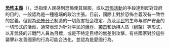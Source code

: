 {{Portal:恐怖主義/简介/Image}}'''[[恐怖主義|恐怖主義]]'''（{{lang-en|Terrorism}}），泛指使人民感到恐怖使其屈服，或以[[恐怖活動|恐怖活動]]的手段達到反對政府的目的。一般認為是一種極端的政治主張。目前，國際上對於恐怖主義沒有一致性的定義。但認為[[恐怖分子|恐怖分子]]制造的一切危害社会稳定、危及[[平民|平民]]的生命与财产安全的一切形式的活动，通常表现为针对平民的[[爆炸|爆炸]]、[[袭击|袭击]]和劫持人质（[[绑架|绑架]]）等形式，以非武裝的非戰鬥人員為目標，或是不特定目標的無差別攻擊。有些國家對於這些襲擊非友善國家的行為可能合法化，並認為是愛國行為。